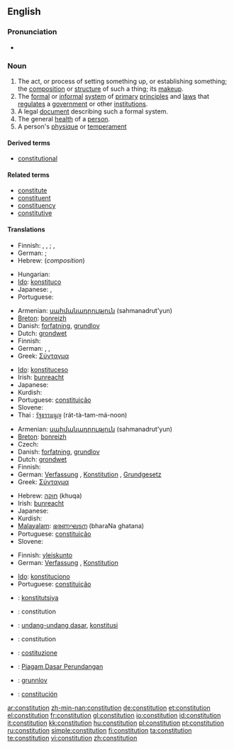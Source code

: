 {{wikipedia}}
{{also|Constitution}}
==English==

===Pronunciation===
* {{audio|en-us-constitution.ogg|Audio (US)}}

===Noun===
{{en-noun}}

# The act, or process of setting something up, or establishing something; the [[composition]] or [[structure]] of such a thing; its [[makeup]].
# The [[formal]] or [[informal]] [[system]] of [[primary]] [[principle]]s and [[law]]s that [[regulate]]s a [[government]] or other [[institution]]s.
# A legal [[document]] describing such a formal system.
# The general [[health]] of a [[person]].
# A person's [[physique]] or [[temperament]]

====Derived terms====
* [[constitutional]]

====Related terms====
* [[constitute]]
* [[constituent]]
* [[constituency]]
* [[constitutive]]

====Translations====
{{trans-top|act or process of setting something up, or establishing something; composition, structure, makeup}}
* Finnish: {{t+|fi|kokoaminen}}, {{t-|fi|perustaminen}}, {{t-|fi|perustus}}; {{t+|fi|koostumus}}, {{t+|fi|rakenne}}
* German: {{t+|de|Verfassen|n|n}}; {{t+|de|Verfassung|f}}
* Hebrew: {{t+|he|הרכב|m|tr=herkev|sc=Hebr}} (''composition'')
{{trans-mid}}
* Hungarian: {{t+|hu|alkotmány}}
* [[Ido]]: [[konstituco]]
* Japanese: {{t+|ja|編成|tr=hensei|sc=Jpan}}, {{t+|ja|構成|tr=kōsei|sc=Jpan}}
* Portuguese: {{t+|pt|constituição|f}}
{{trans-bottom}}

{{trans-top|formal or informal system of primary principles and laws regulating a government or other institutions}}
* Armenian: [[սահմանադրություն]] (sahmanadrut'yun)
* [[Breton]]: [[bonreizh]] {{f}}
* Danish: [[forfatning]], [[grundlov]]
* Dutch: [[grondwet]] {{f}}{{m}}
* Finnish: {{t+|fi|perustuslaki}}
* German: {{t+|de|Verfassung|f}}, {{t+|de|Konstitution|f}}, {{t+|de|Grundgesetz|f}}
* Greek: [[Σύνταγμα]]
{{trans-mid}}
* [[Ido]]: [[konstituceso]]
* Irish: [[bunreacht]]
* Japanese: {{t+|ja|憲法|tr=kenpō|sc=Jpan}}
* Kurdish: {{KUchar|[[ده‌ستور]]}}
* Portuguese: [[constituição]] {{f}}
* Slovene: {{t+|sl|ustava|f}}
* Thai : [[รัฐธรรมนูญ]] (rát-tà-tam-má-noon)
{{trans-bottom}}

{{trans-top|legal document describing such a formal system}}
* Armenian: [[սահմանադրություն]] (sahmanadrut'yun)
* [[Breton]]: [[bonreizh]] {{f}}
* Czech: {{t-|cs|ústava|f}}
* Danish: [[forfatning]], [[grundlov]]
* Dutch: [[grondwet]] {{f}}{{m}}
* Finnish: {{t+|fi|perustuslaki}}
* German: [[Verfassung]] {{f}}, [[Konstitution]] {{f}}, [[Grundgesetz]] {{f}}
* Greek: [[Σύνταγμα]]
{{trans-mid}}
* Hebrew: [[חוקה]] (khuqa) {{f}}
* Irish: [[bunreacht]]
* Japanese: {{t+|ja|憲法|tr=kenpō|sc=Jpan}}
* Kurdish: {{KUchar|[[ده‌ستور]]}}
* [[Malayalam]]: [[ഭരണഘടന]] (bharaNa ghatana)
* Portuguese: [[constituição]] {{f}}
* Slovene: {{t+|sl|ustava|f}}
{{trans-bottom}}

{{trans-top|general health of a person}}
* Finnish: [[yleiskunto]]
* German: [[Verfassung]] {{f}}, [[Konstitution]] {{f}}
{{trans-mid}}
* [[Ido]]: [[konstituciono]]
* Portuguese: [[constituição]] {{f}}
{{trans-bottom}}

{{checktrans-top}}
* {{ttbc|Crimean Tatar}}: [[konstitutsiya]]
* {{ttbc|French}}: constitution {{f}}
* {{ttbc|Indonesian}}: [[undang-undang dasar]], [[konstitusi]]
* {{ttbc|Interlingua}}: constitution
* {{ttbc|Italian}}: [[costituzione]]
{{trans-mid}}
* {{ttbc|Malay}}: [[Piagam]],[[Dasar Perundangan]]
* {{ttbc|Norwegian}}: [[grunnlov]] {{m}}
* {{ttbc|Spanish}}: [[constitución]] {{f}}
{{trans-bottom}}

[[ar:constitution]]
[[zh-min-nan:constitution]]
[[de:constitution]]
[[et:constitution]]
[[el:constitution]]
[[fr:constitution]]
[[gl:constitution]]
[[io:constitution]]
[[id:constitution]]
[[it:constitution]]
[[kk:constitution]]
[[hu:constitution]]
[[pl:constitution]]
[[pt:constitution]]
[[ru:constitution]]
[[simple:constitution]]
[[fi:constitution]]
[[ta:constitution]]
[[te:constitution]]
[[vi:constitution]]
[[zh:constitution]]
